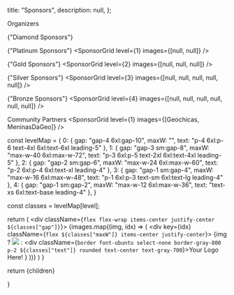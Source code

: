 
  title: "Sponsors",
  description: null,
};

<Heading bubble color="orange">
  Organizers
</Heading>
<SponsorGrid level={1} images={[OsGeoLogo, OsGeoBrasil, Geolibres]} />

<Heading color="red">{"Diamond Sponsors"}</Heading>
<SponsorGrid level={0} images={[null]} />

<Heading color="red">{"Platinum Sponsors"}</Heading>
<SponsorGrid level={1} images={[null, null]} />

<Heading color="red">{"Gold Sponsors"}</Heading>
<SponsorGrid level={2} images={[null, null, null]} />

<Heading color="red">{"Silver Sponsors"}</Heading>
<SponsorGrid level={3} images={[null, null, null, null, null]} />

<Heading color="red">{"Bronze Sponsors"}</Heading>
<SponsorGrid level={4} images={[null, null, null, null, null, null]} />

<Heading color="orange">Community Partners</Heading>
<SponsorGrid level={1} images={[Geochicas, MeninasDaGeo]} />


  const levelMap = {
    0: {
      gap: "gap-4 6xl:gap-10",
      maxW: "",
      text: "p-4 6xl:p-6 text-4xl 6xl:text-6xl leading-5"
    },
    1: {
      gap: "gap-3 sm:gap-8",
      maxW: "max-w-40 6xl:max-w-72",
      text: "p-3 6xl:p-5 text-2xl 6xl:text-4xl leading-5"
    },
    2: {
      gap: "gap-2 sm:gap-6",
      maxW: "max-w-24 6xl:max-w-60",
      text: "p-2 6xl:p-4 6xl:text-xl leading-4"
    },
    3: {
      gap: "gap-1 sm:gap-4",
      maxW: "max-w-16 6xl:max-w-48",
      text: "p-1 6xl:p-3 text-sm 6xl:text-lg leading-4"
    },
    4: {
      gap: "gap-1 sm:gap-2",
      maxW: "max-w-12 6xl:max-w-36",
      text: "text-xs 6xl:text-base leading-4"
    },
  }

  const classes = levelMap[level];

  return (
    <div className={`flex flex-wrap items-center justify-center ${classes["gap"]}`}>
      {images.map((img, idx) => (
        <div key={idx} className={`flex ${classes["maxW"]} items-center justify-center`}>
          {img ? 
            <Image src={img} className="max-w-full h-auto" /> : 
            <div className={`border font-ubuntu select-none border-gray-800 p-2 ${classes["text"]} rounded text-center text-gray-700`}>Your Logo Here!</div>
            }
        </div>
      ))}
    </div>
  )
}

  return <MdxLayout metadata={metadata}>{children}</MdxLayout>

}
